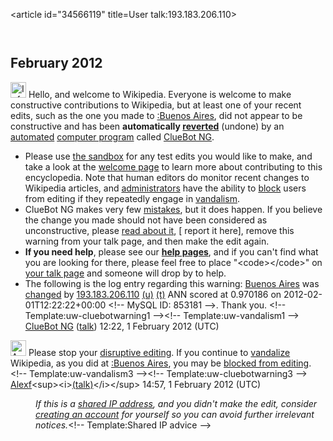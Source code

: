<article id="34566119" title=User talk:193.183.206.110>
	<talkpage id="34566119" title="User talk:193.183.206.110">


== February 2012 ==
[[Image:Information.svg|left|25px|alt=|link=]] Hello, and welcome to Wikipedia. Everyone is welcome to make constructive contributions to Wikipedia, but at least one of your recent edits, such as the one you made to [[:Buenos Aires]], did not appear to be constructive and has been '''automatically [[Help:Reverting|reverted]]''' (undone) by an [[automated]] [[computer program]] called [[User:ClueBot NG|ClueBot NG]]. 
* Please use [[Wikipedia:Sandbox|the sandbox]] for any test edits you would like to make, and take a look at the [[Wikipedia:Introduction|welcome page]] to learn more about contributing to this encyclopedia. Note that human editors do monitor recent changes to Wikipedia articles, and [[WP:ADMINS|administrators]] have the ability to [[WP:BLOCK|block]] users from editing if they repeatedly engage in [[WP:vandalism|vandalism]].
* ClueBot NG makes very few [[User:ClueBot NG#Information About False Positives|mistakes]], but it does happen. If you believe the change you made should not have been considered as unconstructive, please [[User:ClueBot NG#Information About False Positives|read about it]], [{{User:ClueBot NG/Warnings/FPReport|853181}} report it here], remove this warning from your talk page, and then make the edit again.
*'''If you need help''', please see our '''[[Help:Contents|help pages]]''', and if you can't find what you are looking for there, please feel free to place &quot;&lt;code&gt;{{tl|helpme}}&lt;/code&gt;&quot; on [[Special:MyTalk|your talk page]] and someone will drop by to help.
* The following is the log entry regarding this warning: [[Buenos Aires]] was [http://en.wikipedia.org/w/index.php?title=Buenos+Aires&amp;diff=474385377&amp;oldid=474268145 changed] by [[Special:Contributions/193.183.206.110|193.183.206.110]] [[User:193.183.206.110|(u)]] [[User talk:193.183.206.110|(t)]] ANN scored at 0.970186 on 2012-02-01T12:22:22+00:00 &lt;!-- MySQL ID: 853181 --&gt;. Thank you. &lt;!-- Template:uw-cluebotwarning1 --&gt;&lt;!-- Template:uw-vandalism1 --&gt; [[User:ClueBot NG|ClueBot NG]] ([[User talk:ClueBot NG|talk]]) 12:22, 1 February 2012 (UTC)

[[File:Ambox warning pn.svg|25px|alt=|link=]] Please stop your [[Wikipedia:Disruptive editing|disruptive editing]]. If you continue to [[Wikipedia:Vandalism|vandalize]] Wikipedia, as you did at [[:Buenos Aires]], you may be [[Wikipedia:Blocking policy|blocked from editing]]. &lt;!-- Template:uw-vandalism3 --&gt;&lt;!-- Template:uw-cluebotwarning3 --&gt; [[User:Alexf|Alexf]]&lt;sup&gt;&lt;i&gt;[[User talk:Alexf|(talk)]]&lt;/i&gt;&lt;/sup&gt; 14:57, 1 February 2012 (UTC)
:''If this is a [[closed proxy|shared IP address]], and you didn't make the edit, consider [[Wikipedia:Why create an account?|creating an account]] for yourself so you can avoid further irrelevant notices.''&lt;!-- Template:Shared IP advice --&gt;
	</talkpage>
</article>